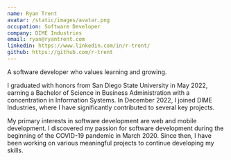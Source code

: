 ```yaml
---
name: Ryan Trent
avatar: /static/images/avatar.png
occupation: Software Developer
company: DIME Industries
email: ryan@ryantrent.com
linkedin: https://www.linkedin.com/in/r-trent/
github: https://github.com/r-trent
---
```


A software developer who values learning and growing.

I graduated with honors from San Diego State University in May 2022, earning a Bachelor of Science in Business Administration with a concentration in Information Systems. In December 2022, I joined DIME Industries, where I have significantly contributed to several key projects.

My primary interests in software development are web and mobile development. I discovered my passion for software development during the beginning of the COVID-19 pandemic in March 2020. Since then, I have been working on various meaningful projects to continue developing my skills.
